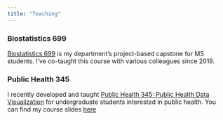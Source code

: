 ```yaml
---
title: "Teaching"
---
```


### Biostatistics 699

[Biostatistics 699](https://sph.umich.edu/research-education/courses/course.php?courseID=BIOSTAT699) is my department's project-based capstone for MS students. I've co-taught this course with various colleagues since 2019. 

### Public Health 345

I recently developed and taught [Public Health 345: Public Health Data Visualization](https://sph.umich.edu/research-education/courses/course.php?courseID=PUBHLTH345) for undergraduate students interested in public health. You can find my course slides [here](https://psboonstra.github.io/PH345_W2025/)

